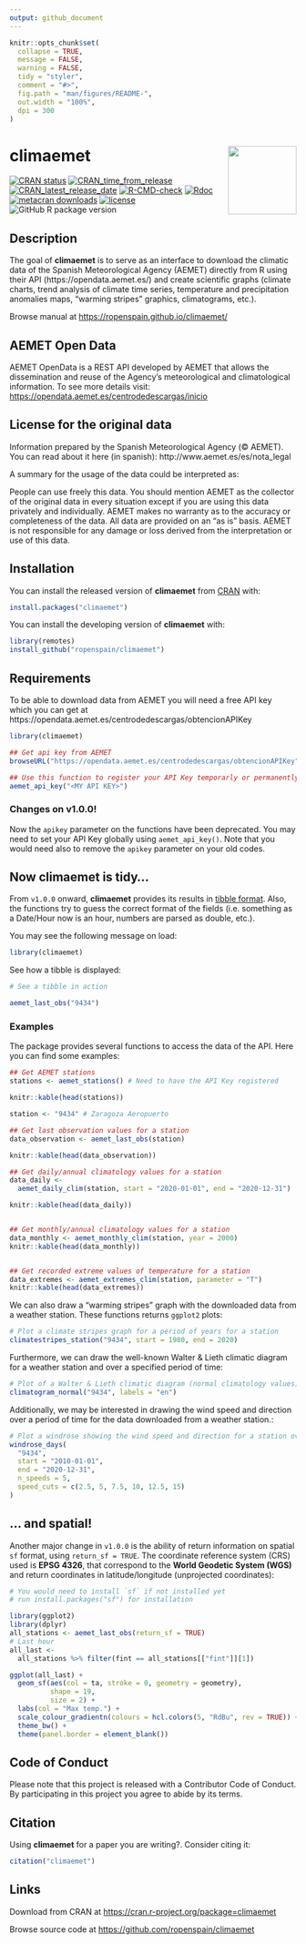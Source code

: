 ```yaml
---
output: github_document
---
```


<!-- README.md is generated from README.Rmd. Please edit that file -->

```r
knitr::opts_chunk$set(
  collapse = TRUE,
  message = FALSE,
  warning = FALSE,
  tidy = "styler",
  comment = "#>",
  fig.path = "man/figures/README-",
  out.width = "100%",
  dpi = 300
)
```

# climaemet <img src="man/figures/logo.png" align="right" width="120" />

<!-- badges: start -->
[![CRAN status](https://www.r-pkg.org/badges/version/climaemet?)](https://CRAN.R-project.org/package=climaemet)
[![CRAN_time_from_release](https://www.r-pkg.org/badges/ago/climaemet)](https://cran.r-project.org/package=climaemet)
[![CRAN_latest_release_date](https://www.r-pkg.org/badges/last-release/climaemet)](https://cran.r-project.org/package=climaemet)
[![R-CMD-check](https://github.com/rOpenSpain/climaemet/actions/workflows/roscron-check-standard.yaml/badge.svg)](https://github.com/rOpenSpain/climaemet/actions/workflows/roscron-check-standard.yaml)
[![Rdoc](https://www.rdocumentation.org/badges/version/climaemet)](https://www.rdocumentation.org/packages/climaemet)
[![metacran downloads](https://cranlogs.r-pkg.org/badges/climaemet)](https://cran.r-project.org/package=climaemet)
[![license](https://img.shields.io/badge/license-GPL--3-blue.svg)](https://www.gnu.org/licenses/gpl-3.0.en.html)
![GitHub R package version](https://img.shields.io/github/r-package/v/ropenspain/climaemet?color=blue&label=dev%20version)
<!-- badges: end -->


## Description

The goal of **climaemet** is to serve as an interface to download the climatic data of the Spanish Meteorological Agency (AEMET) directly from R using their API (https://opendata.aemet.es/) and create scientific graphs (climate charts, trend analysis of climate time series, temperature and precipitation anomalies maps, "warming stripes" graphics, climatograms, etc.).

Browse manual at <https://ropenspain.github.io/climaemet/>


## AEMET Open Data

AEMET OpenData is a REST API developed by AEMET that allows the dissemination and reuse of the Agency's meteorological and climatological information. To see more details visit: <https://opendata.aemet.es/centrodedescargas/inicio>

## License for the original data

Information prepared by the Spanish Meteorological Agency (© AEMET). You can read about it here (in spanish): http://www.aemet.es/es/nota_legal

A summary for the usage of the data could be interpreted as:

People can use freely this data. You should mention AEMET as the collector of the original data in every situation except if you are using this data privately and individually. AEMET makes no warranty as to the accuracy or completeness of the data. All data are provided on an "as is" basis. AEMET is not responsible for any damage or loss derived from the interpretation or use of this data.

## Installation

You can install the released version of **climaemet** from [CRAN](https://CRAN.R-project.org) with:

``` r
install.packages("climaemet")
```

You can install the developing version of **climaemet** with:

``` r
library(remotes)
install_github("ropenspain/climaemet")
```

## Requirements

To be able to download data from AEMET you will need a free API key which you can get at https://opendata.aemet.es/centrodedescargas/obtencionAPIKey

```r
library(climaemet)

## Get api key from AEMET
browseURL("https://opendata.aemet.es/centrodedescargas/obtencionAPIKey")

## Use this function to register your API Key temporarly or permanently
aemet_api_key("<MY API KEY>")

```

### Changes on v1.0.0!

Now the `apikey` parameter on the functions have been deprecated. You may need to set your API Key globally using `aemet_api_key()`.
Note that you would need also to remove the `apikey` parameter on your old codes.

## Now **climaemet** is tidy...

From `v1.0.0` onward, **climaemet** provides its results in [tibble
format](https://tibble.tidyverse.org/). Also, the functions try to
guess the correct format of the fields (i.e. something as a Date/Hour now is an hour, numbers are parsed as double, etc.).

You may see the following message on load:

```r

library(climaemet)

```



See how a tibble is displayed:

```r
# See a tibble in action

aemet_last_obs("9434")

```


### Examples

The package provides several functions to access the data of the API. Here you can find some examples:

```r

## Get AEMET stations
stations <- aemet_stations() # Need to have the API Key registered

knitr::kable(head(stations))

station <- "9434" # Zaragoza Aeropuerto

## Get last observation values for a station
data_observation <- aemet_last_obs(station)

knitr::kable(head(data_observation))

## Get daily/annual climatology values for a station
data_daily <-
  aemet_daily_clim(station, start = "2020-01-01", end = "2020-12-31")

knitr::kable(head(data_daily))


## Get monthly/annual climatology values for a station
data_monthly <- aemet_monthly_clim(station, year = 2000)
knitr::kable(head(data_monthly))


## Get recorded extreme values of temperature for a station
data_extremes <- aemet_extremes_clim(station, parameter = "T")
knitr::kable(head(data_extremes))
```

We can also draw a "warming stripes" graph with the downloaded data from a 
weather station. These functions returns `ggplot2` plots:

```r

# Plot a climate stripes graph for a period of years for a station
climatestripes_station("9434", start = 1980, end = 2020)

```

Furthermore, we can draw the well-known Walter & Lieth climatic diagram for a weather station and over a specified period of time:

```r
# Plot of a Walter & Lieth climatic diagram (normal climatology values) for a station
climatogram_normal("9434", labels = "en")
```

Additionally, we may be interested in drawing the wind speed and direction over a period of time for the data downloaded from a weather station.:

```r

# Plot a windrose showing the wind speed and direction for a station over a days period.
windrose_days(
  "9434",
  start = "2010-01-01",
  end = "2020-12-31",
  n_speeds = 5,
  speed_cuts = c(2.5, 5, 7.5, 10, 12.5, 15)
)
```

## ... and spatial!

Another major change in `v1.0.0` is the ability of return information on 
spatial `sf` format, using `return_sf = TRUE`. The coordinate reference system (CRS) used is **EPSG 4326**, that correspond to the **World Geodetic System (WGS)** and return coordinates in latitude/longitude (unprojected coordinates): 

```r

# You would need to install `sf` if not installed yet
# run install.packages("sf") for installation

library(ggplot2)
library(dplyr)
all_stations <- aemet_last_obs(return_sf = TRUE)
# Last hour
all_last <-
  all_stations %>% filter(fint == all_stations[["fint"]][1])

ggplot(all_last) +
  geom_sf(aes(col = ta, stroke = 0, geometry = geometry), 
          shape = 19, 
          size = 2) +
  labs(col = "Max temp.") +
  scale_colour_gradientn(colours = hcl.colors(5, "RdBu", rev = TRUE)) +
  theme_bw() +
  theme(panel.border = element_blank())

```


## Code of Conduct

Please note that this project is released with a Contributor Code of Conduct. By participating in this project you agree to abide by its terms.

## Citation

Using **climaemet** for a paper you are writing?. Consider citing it:

```r
citation("climaemet")
```

## Links
Download from CRAN at
<https://cran.r-project.org/package=climaemet>

Browse source code at
<https://github.com/ropenspain/climaemet>
